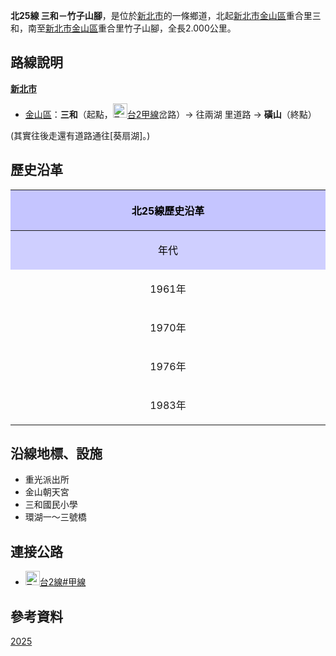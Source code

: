 {{Infobox TwRoad|
|Type=th
|Code=北25線
|Num=tp25
|Level=鄉道
|Length=2.000
|SpeedHigh=30
|Start=[[新北市|新北市]][[金山區_(台灣)|金山區]]重合里三和
|End=新北市[[金山區_(台灣)|金山區]]重合里竹子山腳
}}
'''北25線 三和－竹子山腳'''，是位於[[新北市|新北市]]的一條鄉道，北起[[新北市|新北市]][[金山區_(台灣)|金山區]]重合里三和，南至[[新北市|新北市]][[金山區_(台灣)|金山區]]重合里竹子山腳，全長2.000公里。{{r|thb}}

== 路線說明 ==

;'''[[新北市|新北市]]'''
*[[金山區_(台灣)|金山區]]：'''三和'''（起點，[[File:TW_PHW2a.svg|23px]][[台2線#甲線|台2甲線]]岔路）→ 往兩湖 里道路 → '''磺山'''（終點）
(其實往後走還有道路通往[葵扇湖]。)

== 歷史沿革 ==
{| class="wikitable" style="width: 100%"
! style="text-align:center; background:#C5C5FF; color:black" colspan=3 align=center | 北25線歷史沿革
|- 
! style="text-align:center; background:#CFCFFF; color:black" width="8%" | 年代 !! style="text-align:center; background:#D3D3FF; color:black" width="40%" | 本編號沿革 !! style="text-align:center; background:#D3D3FF; color:black" width="52%" | 本路線沿革
|-
! 1961年{{r|gazette1966}}
| 時為[[File:TW_THWtp-cty25.png|30px]]北市25線'''外雙溪－西湖'''線，全長4.630公里 || rowspan=3| 未修築或非公路
|-
! 1970年
| 因應北投、士林、內湖、南港、景美、木柵六鄉鎮合併至台北市，本線解編。
|-
! 1976年{{r|gazette1976}}
| 缺號
|-
! 1983年
| colspan=2| 新編本線為[[File:TW_THWtp25.png|30px]]北25線
|}

== 沿線地標、設施 ==

*重光派出所
*金山朝天宮
*三和國民小學
*環湖一～三號橋

== 連接公路 ==
*[[File:TW_PHW2a.svg|23px]][[台2線#甲線|台2線#甲線]]

== 參考資料 ==
{{reflist|refs=

<ref name="thb">{{cite web |url=http://spreadsheets.google.com/pub?key=0Avc0r7dng8JrdFF0YmRlSEl1dWhxVmJtR2hwZDFmcFE&gid=0 |title=臺北縣鄉道公路路線表 |accessdate=2011-05-31 |date=2010-07-19 |publisher=公路總局 |archive-date=2014-04-20 |archive-url=https://web.archive.org/web/20140420112137/https://spreadsheets.google.com/pub?key=0Avc0r7dng8JrdFF0YmRlSEl1dWhxVmJtR2hwZDFmcFE&gid=0 |dead-url=yes }}</ref>

<ref name="gazette1966">{{cite web |url=http://gaz.ncl.edu.tw/detail.jsp?sysid=E0921514 |title=公告臺灣省縣鄉道及專用公路路線里程表 |accessdate=2011-05-31 |date=1966-08-01 |work=政府公報資訊網 |publisher=臺灣省政府 |archive-date=2021-01-24 |archive-url=https://web.archive.org/web/20210124100834/https://gaz.ncl.edu.tw/detail.jsp?sysid=E0921514 |dead-url=yes }}</ref>

<ref name="gazette1976">{{cite web |url=http://gaz.ncl.edu.tw/detail.jsp?sysid=E0814166 |title=公告「65年度臺灣省公路資料統計表」 |accessdate=2011-05-31 |date=1977-09-09 |work=政府公報資訊網 |publisher=臺灣省政府 |archive-date=2021-01-24 |archive-url=https://web.archive.org/web/20210124163606/https://gaz.ncl.edu.tw/detail.jsp?sysid=E0814166 |dead-url=yes }}</ref>

}}

{{新北市鄉道}}

[[Category:新北市區道|2025]]